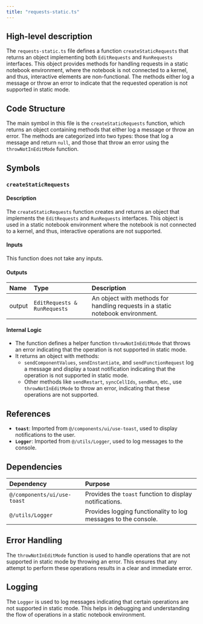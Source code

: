 ```yaml
---
title: "requests-static.ts"
---
```


## High-level description

The `requests-static.ts` file defines a function `createStaticRequests` that returns an object implementing both `EditRequests` and `RunRequests` interfaces. This object provides methods for handling requests in a static notebook environment, where the notebook is not connected to a kernel, and thus, interactive elements are non-functional. The methods either log a message or throw an error to indicate that the requested operation is not supported in static mode.

## Code Structure

The main symbol in this file is the `createStaticRequests` function, which returns an object containing methods that either log a message or throw an error. The methods are categorized into two types: those that log a message and return `null`, and those that throw an error using the `throwNotInEditMode` function.

## Symbols

### `createStaticRequests`
#### Description
The `createStaticRequests` function creates and returns an object that implements the `EditRequests` and `RunRequests` interfaces. This object is used in a static notebook environment where the notebook is not connected to a kernel, and thus, interactive operations are not supported.

#### Inputs
This function does not take any inputs.

#### Outputs
| Name | Type | Description |
|:-----|:-----|:------------|
| output | `EditRequests & RunRequests` | An object with methods for handling requests in a static notebook environment. |

#### Internal Logic
- The function defines a helper function `throwNotInEditMode` that throws an error indicating that the operation is not supported in static mode.
- It returns an object with methods:
  - `sendComponentValues`, `sendInstantiate`, and `sendFunctionRequest` log a message and display a toast notification indicating that the operation is not supported in static mode.
  - Other methods like `sendRestart`, `syncCellIds`, `sendRun`, etc., use `throwNotInEditMode` to throw an error, indicating that these operations are not supported.

## References

- **`toast`**: Imported from `@/components/ui/use-toast`, used to display notifications to the user.
- **`Logger`**: Imported from `@/utils/Logger`, used to log messages to the console.

## Dependencies

| Dependency | Purpose |
|:-----------|:--------|
| `@/components/ui/use-toast` | Provides the `toast` function to display notifications. |
| `@/utils/Logger` | Provides logging functionality to log messages to the console. |

## Error Handling

The `throwNotInEditMode` function is used to handle operations that are not supported in static mode by throwing an error. This ensures that any attempt to perform these operations results in a clear and immediate error.

## Logging

The `Logger` is used to log messages indicating that certain operations are not supported in static mode. This helps in debugging and understanding the flow of operations in a static notebook environment.
